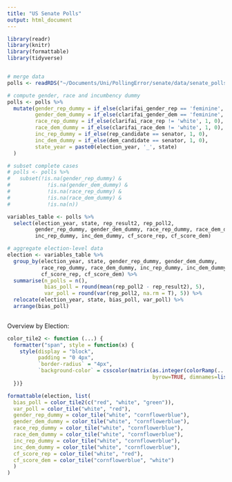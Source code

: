 ```yaml
---
title: "US Senate Polls"
output: html_document
---
```


```r
library(readr)
library(knitr)
library(formattable)
library(tidyverse)


# merge data
polls <- readRDS("~/Documents/Uni/PollingError/senate/data/senate_polls1998_2020_score.RDS")

# compute gender, race and incumbency dummy
polls <- polls %>%
  mutate(gender_rep_dummy = if_else(clarifai_gender_rep == 'feminine', 1, 0),
         gender_dem_dummy = if_else(clarifai_gender_dem == 'feminine', 1, 0),
         race_rep_dummy = if_else(clarifai_race_rep != 'white', 1, 0),
         race_dem_dummy = if_else(clarifai_race_dem != 'white', 1, 0),
         inc_rep_dummy = if_else(rep_candidate == senator, 1, 0),
         inc_dem_dummy = if_else(dem_candidate == senator, 1, 0),
         state_year = paste0(election_year, '_', state)
  )

# subset complete cases
# polls <- polls %>% 
#   subset(!is.na(gender_rep_dummy) &
#            !is.na(gender_dem_dummy) &
#            !is.na(race_rep_dummy) &
#            !is.na(race_dem_dummy) &
#            !is.na(n))

variables_table <- polls %>%
  select(election_year, state, rep_result2, rep_poll2, 
         gender_rep_dummy, gender_dem_dummy, race_rep_dummy, race_dem_dummy,
         inc_rep_dummy, inc_dem_dummy, cf_score_rep, cf_score_dem)

# aggregate election-level data
election <- variables_table %>% 
  group_by(election_year, state, gender_rep_dummy, gender_dem_dummy, 
           race_rep_dummy, race_dem_dummy, inc_rep_dummy, inc_dem_dummy, 
           cf_score_rep, cf_score_dem) %>% 
  summarise(n_polls = n(),
            bias_poll = round(mean(rep_poll2 - rep_result2), 5),
            var_poll = round(var(rep_poll2, na.rm = T), 5)) %>% 
  relocate(election_year, state, bias_poll, var_poll) %>% 
  arrange(bias_poll)
  


```

Overview by Election:

```r

color_tile2 <- function (...) {
  formatter("span", style = function(x) {
    style(display = "block",
          padding = "0 4px", 
          `border-radius` = "4px", 
          `background-color` = csscolor(matrix(as.integer(colorRamp(...)(normalize(as.numeric(x)))), 
                                               byrow=TRUE, dimnames=list(c("red","green","blue"), NULL), nrow=3)))
  })}

formattable(election, list(
  bias_poll = color_tile2(c("red", "white", "green")),
  var_poll = color_tile("white", "red"),
  gender_rep_dummy = color_tile("white", "cornflowerblue"),
  gender_dem_dummy = color_tile("white", "cornflowerblue"),
  race_rep_dummy = color_tile("white", "cornflowerblue"),
  race_dem_dummy = color_tile("white", "cornflowerblue"),
  inc_rep_dummy = color_tile("white", "cornflowerblue"),
  inc_dem_dummy = color_tile("white", "cornflowerblue"),
  cf_score_rep = color_tile("white", "red"),
  cf_score_dem = color_tile("cornflowerblue", "white")
  )
)
```

